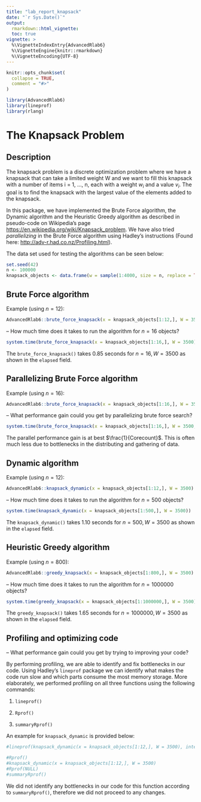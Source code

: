 ```yaml
---
title: "lab_report_knapsack"
date: "`r Sys.Date()`"
output: 
  rmarkdown::html_vignette:
  toc: true
vignette: >
  %\VignetteIndexEntry{AdvancedRlab6}
  %\VignetteEngine{knitr::rmarkdown}
  %\VignetteEncoding{UTF-8}
---
```


```r
knitr::opts_chunk$set(
  collapse = TRUE,
  comment = "#>"
)
```

```r
library(AdvancedRlab6)
library(lineprof)
library(rlang)
```

# The Knapsack Problem

## Description

The knapsack problem is a discrete optimization problem where we have a knapsack that can take a limited weight W and we want to fill this knapsack with a number of items i = 1, ..., n, each with a weight $w_i$ and a value $v_i$. The goal is to find the knapsack with the largest value of the elements added to the knapsack. 

In this package, we have implemented the Brute Force algorithm, the Dynamic algorithm and the Heuristic Greedy algorithm as described in pseudo-code on Wikipedia's page <https://en.wikipedia.org/wiki/Knapsack_problem>. We have also tried *parallelizing* in the Brute Force algorithm using Hadley's instructions (Found here: <http://adv-r.had.co.nz/Profiling.html>).

The data set used for testing the algorithms can be seen below:

```r
set.seed(42)
n <- 100000
knapsack_objects <- data.frame(w = sample(1:4000, size = n, replace = TRUE), v = runif(n = n, 0, 10000))
```

## Brute Force algorithm

Example (using $n = 12$):

```r
AdvancedRlab6::brute_force_knapsack(x = knapsack_objects[1:12,], W = 3500)
```

-- How much time does it takes to run the algorithm for $n = 16$ objects?

```r
system.time(brute_force_knapsack(x = knapsack_objects[1:16,], W = 3500))
```

The `brute_force_knapsack()` takes $0.85$ seconds for $n = 16, W = 3500$ as shown in the `elapsed` field.

## Parallelizing Brute Force algorithm

Example (using $n = 16$):

```r
AdvancedRlab6::brute_force_knapsack(x = knapsack_objects[1:16,], W = 3500, TRUE)
```

-- What performance gain could you get by parallelizing brute force search?

```r
system.time(brute_force_knapsack(x = knapsack_objects[1:16,], W = 3500, TRUE))
```

The parallel performance gain is at best $\frac{1}{Corecount}$. This is often much less due to bottlenecks in the distributing and gathering of data.

## Dynamic algorithm

Example (using $n = 12$):

```r
AdvancedRlab6::knapsack_dynamic(x = knapsack_objects[1:12,], W = 3500)
```

-- How much time does it takes to run the algorithm for $n = 500$ objects?

```r
system.time(knapsack_dynamic(x = knapsack_objects[1:500,], W = 3500))
```

The `knapsack_dynamic()` takes $1.10$ seconds for $n = 500, W = 3500$ as shown in the `elapsed` field.

## Heuristic Greedy algorithm

Example (using $n = 800$):

```r
AdvancedRlab6::greedy_knapsack(x = knapsack_objects[1:800,], W = 3500)
```

-- How much time does it takes to run the algorithm for $n = 1000000$ objects?

```r
system.time(greedy_knapsack(x = knapsack_objects[1:1000000,], W = 3500))
```

The `greedy_knapsack()` takes $1.65$ seconds for $n = 1000000, W = 3500$ as shown in the `elapsed` field.

## Profiling and optimizing code

-- What performance gain could you get by trying to improving your code?

By performing profiling, we are able to identify and fix bottlenecks in our code. Using Hadley's `lineprof` package we can identify what makes the code run slow and which parts consume the most memory storage. More elaborately, we performed profiling on all three functions using the following commands:

1. `lineprof()`

2. `Rprof()`

3. `summaryRprof()`

An example for `knapsack_dynamic` is provided below:

```r
#lineprof(knapsack_dynamic(x = knapsack_objects[1:12,], W = 3500), interval = 0.01, torture = FALSE)
```

```r
#Rprof()
#knapsack_dynamic(x = knapsack_objects[1:12,], W = 3500)
#Rprof(NULL)
#summaryRprof()
```

We did not identify any bottlenecks in our code for this function according to `summaryRprof()`, therefore we did not proceed to any changes.